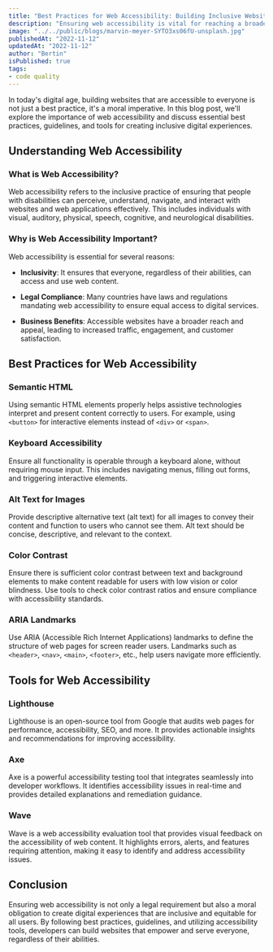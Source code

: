 ```yaml
---
title: "Best Practices for Web Accessibility: Building Inclusive Websites"
description: "Ensuring web accessibility is vital for reaching a broader audience and creating inclusive digital experiences. This blog highlights essential web accessibility best practices, guidelines, and tools to make your websites accessible to everyone."
image: "../../public/blogs/marvin-meyer-SYTO3xs06fU-unsplash.jpg"
publishedAt: "2022-11-12"
updatedAt: "2022-11-12"
author: "Bertin"
isPublished: true
tags:
- code quality
---
```




In today's digital age, building websites that are accessible to everyone is not just a best practice, it's a moral imperative. In this blog post, we'll explore the importance of web accessibility and discuss essential best practices, guidelines, and tools for creating inclusive digital experiences.

## Understanding Web Accessibility

### What is Web Accessibility?

Web accessibility refers to the inclusive practice of ensuring that people with disabilities can perceive, understand, navigate, and interact with websites and web applications effectively. This includes individuals with visual, auditory, physical, speech, cognitive, and neurological disabilities.

### Why is Web Accessibility Important?

Web accessibility is essential for several reasons:

- **Inclusivity**: It ensures that everyone, regardless of their abilities, can access and use web content.
  
- **Legal Compliance**: Many countries have laws and regulations mandating web accessibility to ensure equal access to digital services.
  
- **Business Benefits**: Accessible websites have a broader reach and appeal, leading to increased traffic, engagement, and customer satisfaction.

## Best Practices for Web Accessibility

### Semantic HTML

Using semantic HTML elements properly helps assistive technologies interpret and present content correctly to users. For example, using `<button>` for interactive elements instead of `<div>` or `<span>`.

### Keyboard Accessibility

Ensure all functionality is operable through a keyboard alone, without requiring mouse input. This includes navigating menus, filling out forms, and triggering interactive elements.

### Alt Text for Images

Provide descriptive alternative text (alt text) for all images to convey their content and function to users who cannot see them. Alt text should be concise, descriptive, and relevant to the context.

### Color Contrast

Ensure there is sufficient color contrast between text and background elements to make content readable for users with low vision or color blindness. Use tools to check color contrast ratios and ensure compliance with accessibility standards.

### ARIA Landmarks

Use ARIA (Accessible Rich Internet Applications) landmarks to define the structure of web pages for screen reader users. Landmarks such as `<header>`, `<nav>`, `<main>`, `<footer>`, etc., help users navigate more efficiently.

## Tools for Web Accessibility

### Lighthouse

Lighthouse is an open-source tool from Google that audits web pages for performance, accessibility, SEO, and more. It provides actionable insights and recommendations for improving accessibility.

### Axe

Axe is a powerful accessibility testing tool that integrates seamlessly into developer workflows. It identifies accessibility issues in real-time and provides detailed explanations and remediation guidance.

### Wave

Wave is a web accessibility evaluation tool that provides visual feedback on the accessibility of web content. It highlights errors, alerts, and features requiring attention, making it easy to identify and address accessibility issues.

## Conclusion

Ensuring web accessibility is not only a legal requirement but also a moral obligation to create digital experiences that are inclusive and equitable for all users. By following best practices, guidelines, and utilizing accessibility tools, developers can build websites that empower and serve everyone, regardless of their abilities.
